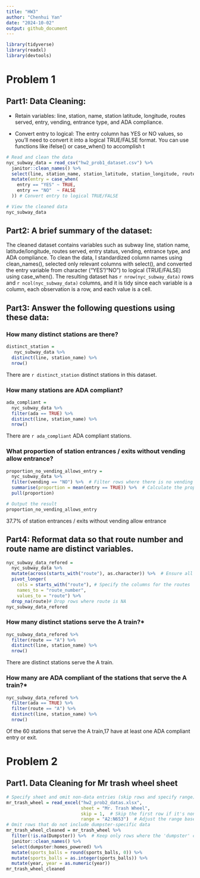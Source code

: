 ```yaml
---
title: "HW3"
author: "Chenhui Yan"
date: "2024-10-02"
output: github_document
---
```

```r
library(tidyverse)
library(readxl)
library(devtools)
```
# Problem 1
## Part1: Data Cleaning:

* Retain variables: line, station, name, station latitude, longitude, routes served, entry, vending, entrance type, and ADA compliance.

* Convert entry to logical: The entry column has YES or NO values, so you'll need to convert it into a logical TRUE/FALSE format. You can use functions like ifelse() or case_when() to accomplish t

```r
# Read and clean the data
nyc_subway_data = read_csv("hw2_prob1_dataset.csv") %>% 
  janitor::clean_names() %>% 
  select(line, station_name, station_latitude, station_longitude, route1:route11, entry, vending, entrance_type, ada) %>% 
  mutate(entry = case_when(
    entry == "YES" ~ TRUE,
    entry == "NO"  ~ FALSE
  )) # Convert entry to logical TRUE/FALSE

# View the cleaned data
nyc_subway_data

```
## Part2: A brief summary of the dataset:

The cleaned dataset contains variables such as subway line, station name, latitude/longitude, routes served, entry status, vending, entrance type, and ADA compliance. To clean the data, I standardized column names using clean_names(), selected only relevant columns with select(), and converted the entry variable from character ("YES"/"NO") to logical (TRUE/FALSE) using case_when(). The resulting dataset has `r nrow(nyc_subway_data)` rows and `r ncol(nyc_subway_data)` columns, and it is tidy since each variable is a column, each observation is a row, and each value is a cell.

## Part3: Answer the following questions using these data:
### How many distinct stations are there? 
```r
distinct_station = 
   nyc_subway_data %>%
  distinct(line, station_name) %>%
  nrow()
```
There are `r distinct_station` distinct stations in this dataset. 

### How many stations are ADA compliant?
```r
ada_compliant =
  nyc_subway_data %>% 
  filter(ada == TRUE) %>% 
  distinct(line, station_name) %>% 
  nrow()
```
There are `r ada_compliant` ADA compliant stations. 

### What proportion of station entrances / exits without vending allow entrance?
```r
proportion_no_vending_allows_entry = 
  nyc_subway_data %>%
  filter(vending == "NO") %>%  # Filter rows where there is no vending
  summarise(proportion = mean(entry == TRUE)) %>%  # Calculate the proportion where entry is TRUE
  pull(proportion)

# Output the result
proportion_no_vending_allows_entry
```
37.7% of station entrances / exits without vending allow entrance

## Part4: Reformat data so that route number and route name are distinct variables.
```r
nyc_subway_data_refored = 
  nyc_subway_data %>%
  mutate(across(starts_with("route"), as.character)) %>%  # Ensure all route columns are characters
  pivot_longer(
    cols = starts_with("route"), # Specify the columns for the routes
    names_to = "route_number",
    values_to = "route") %>%
  drop_na(route)# Drop rows where route is NA
nyc_subway_data_refored

```

### How many distinct stations serve the A train?*
```r
nyc_subway_data_refored %>% 
  filter(route == "A") %>% 
  distinct(line, station_name) %>% 
  nrow()
```
There are distinct stations serve the A train. 


### How many are ADA compliant of the stations that serve the A train?*
```r
nyc_subway_data_refored %>% 
  filter(ada == TRUE) %>%  
  filter(route == "A") %>% 
  distinct(line, station_name) %>% 
  nrow()
```
Of the 60 stations that serve the A train,17 have at least one ADA compliant entry or exit.

# Problem 2
## Part1. Data Cleaning for Mr trash wheel sheet
```r
# Specify sheet and omit non-data entries (skip rows and specify range)
mr_trash_wheel = read_excel("hw2_prob2_datas.xlsx",
                            sheet = "Mr. Trash Wheel", 
                            skip = 1,  # Skip the first row if it's non-data or a note
                            range = "A2:N653")  # Adjust the range based on the actual data layout
# Omit rows that do not include dumpster-specific data
mr_trash_wheel_cleaned = mr_trash_wheel %>%
  filter(!is.na(Dumpster)) %>%  # Keep only rows where the 'dumpster' column is not NA
  janitor::clean_names() %>%
  select(dumpster:homes_powered) %>% 
  mutate(sports_balls = round(sports_balls, 0)) %>% 
  mutate(sports_balls = as.integer(sports_balls)) %>% 
  mutate(year, year = as.numeric(year))
mr_trash_wheel_cleaned

```
